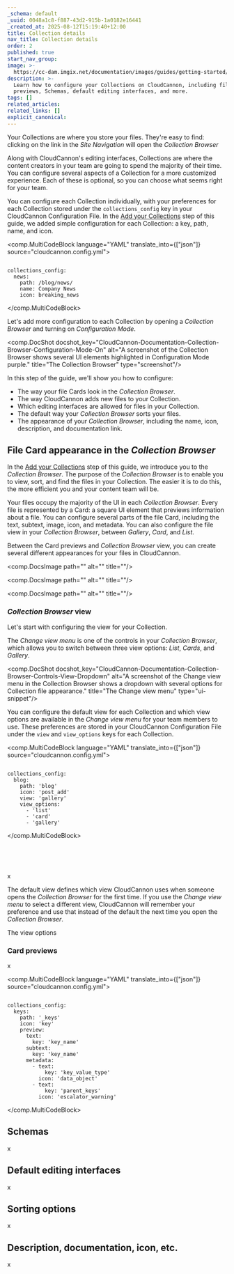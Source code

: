 ```yaml
---
_schema: default
_uuid: 0048a1c8-f887-43d2-915b-1a0182e16441
_created_at: 2025-08-12T15:19:40+12:00
title: Collection details
nav_title: Collection details
order: 2
published: true
start_nav_group:
image: >-
  https://cc-dam.imgix.net/documentation/images/guides/getting-started/guide-thumbnails/CloudCannon-Getting-Started-Thumbnail-Universal.png
description: >-
  Learn how to configure your Collections on CloudCannon, including file Card
  previews, Schemas, default editing interfaces, and more.
tags: []
related_articles:
related_links: []
explicit_canonical:
---
```

Your Collections are where you store your files. They're easy to find: clicking on the link in the *Site Navigation* will open the *Collection Browser*

Along with CloudCannon's editing interfaces, Collections are where the content creators in your team are going to spend the majority of their time. You can configure several aspects of a Collection for a more customized experience. Each of these is optional, so you can choose what seems right for your team.

You can configure each Collection individually, with your preferences for each Collection stored under the `collections_config` key in your CloudCannon Configuration File. In the [Add your Collections](/documentation/guides/getting-started/add-your-collections/) step of this guide, we added simple configuration for each Collection: a key, path, name, and icon.

<comp.MultiCodeBlock language="YAML" translate_into={["json"]} source="cloudcannon.config.yml">
``````````

collections_config:
  news:
    path: /blog/news/
    name: Company News
    icon: breaking_news

``````````
</comp.MultiCodeBlock>

Let's add more configuration to each Collection by opening a *Collection Browser* and turning on *Configuration Mode*.

<comp.DocShot docshot_key="CloudCannon-Documentation-Collection-Browser-Configuration-Mode-On" alt="A screenshot of the Collection Browser shows several UI elements highlighted in Configuration Mode purple." title="The Collection Browser" type="screenshot"/>

In this step of the guide, we'll show you how to configure:

* The way your file Cards look in the *Collection Browser*.
* The way CloudCannon adds new files to your Collection.
* Which editing interfaces are allowed for files in your Collection.
* The default way your *Collection Browser* sorts your files.
* The appearance of your *Collection Browser*, including the name, icon, description, and documentation link.

## File Card appearance in the *Collection Browser*

In the [Add your Collections](/documentation/guides/getting-started/add-your-collections/) step of this guide, we introduce you to the *Collection Browser*. The purpose of the *Collection Browser* is to enable you to view, sort, and find the files in your Collection. The easier it is to do this, the more efficient you and your content team will be.

Your files occupy the majority of the UI in each *Collection Browser*. Every file is represented by a Card: a square UI element that previews information about a file. You can configure several parts of the file Card, including the text, subtext, image, icon, and metadata. You can also configure the file view in your *Collection Browser*, between *Gallery*, *Card*, and *List*.

Between the Card previews and *Collection Browser* view, you can create several different appearances for your files in CloudCannon.

<comp.DocsImage path="" alt="" title=""/>

<comp.DocsImage path="" alt="" title=""/>

<comp.DocsImage path="" alt="" title=""/>

### *Collection Browser* view

Let's start with configuring the view for your Collection.

The *Change view menu* is one of the controls in your *Collection Browser*, which allows you to switch between three view options: *List*, *Cards*, and *Gallery*.

<comp.DocShot docshot_key="CloudCannon-Documentation-Collection-Browser-Controls-View-Dropdown" alt="A screenshot of the Change view menu in the Collection Browser shows a dropdown with several options for Collection file appearance." title="The Change view menu" type="ui-snippet"/>

You can configure the default view for each Collection and which view options are available in the *Change view menu* for your team members to use. These preferences are stored in your CloudCannon Configuration File under the `view` and `view_options` keys for each Collection.

<comp.MultiCodeBlock language="YAML" translate_into={["json"]} source="cloudcannon.config.yml">
``````````

collections_config:
  blog:
    path: 'blog'
    icon: 'post_add'
    view: 'gallery'
    view_options:
      - 'list'
      - 'card'
      - 'gallery'

``````````
</comp.MultiCodeBlock>

&nbsp;

&nbsp;

x

The default view defines which view CloudCannon uses when someone opens the *Collection Browser* for the first time. If you use the *Change view menu* to select a different view, CloudCannon will remember your preference and use that instead of the default the next time you open the *Collection Browser*.

The view options

### Card previews

x

<comp.MultiCodeBlock language="YAML" translate_into={["json"]} source="cloudcannon.config.yml">
``````````

collections_config:
  keys:
    path: '_keys'
    icon: 'key'
    preview:
      text:
        key: 'key_name'
      subtext:
        key: 'key_name'
      metadata:
        - text:
            key: 'key_value_type'
          icon: 'data_object'
        - text:
            key: 'parent_keys'
          icon: 'escalator_warning'

``````````
</comp.MultiCodeBlock>

## Schemas

x

## Default editing interfaces

x

## Sorting options

x

## Description, documentation, icon, etc.

x
